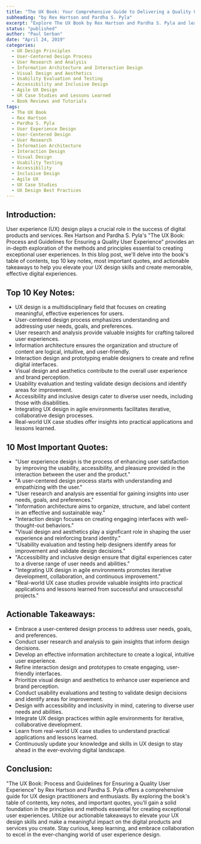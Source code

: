 ```yaml
---
title: "The UX Book: Your Comprehensive Guide to Delivering a Quality User Experience by Hartson & Pyla"
subheading: "by Rex Hartson and Pardha S. Pyla"
excerpt: "Explore The UX Book by Rex Hartson and Pardha S. Pyla and learn about the process and guidelines for creating exceptional user experiences. Dive into the table of contents, key notes, quotes, and actionable takeaways."
status: "published"
author: "Paul Serban"
date: "April 24, 2019"
categories:
  - UX Design Principles
  - User-Centered Design Process
  - User Research and Analysis
  - Information Architecture and Interaction Design
  - Visual Design and Aesthetics
  - Usability Evaluation and Testing
  - Accessibility and Inclusive Design
  - Agile UX Design
  - UX Case Studies and Lessons Learned
  - Book Reviews and Tutorials
tags:
  - The UX Book
  - Rex Hartson
  - Pardha S. Pyla
  - User Experience Design
  - User-Centered Design
  - User Research
  - Information Architecture
  - Interaction Design
  - Visual Design
  - Usability Testing
  - Accessibility
  - Inclusive Design
  - Agile UX
  - UX Case Studies
  - UX Design Best Practices
---
```


## Introduction:

User experience (UX) design plays a crucial role in the success of digital products and services. Rex Hartson and Pardha S. Pyla's "The UX Book: Process and Guidelines for Ensuring a Quality User Experience" provides an in-depth exploration of the methods and principles essential to creating exceptional user experiences. In this blog post, we'll delve into the book's table of contents, top 10 key notes, most important quotes, and actionable takeaways to help you elevate your UX design skills and create memorable, effective digital experiences.

## Top 10 Key Notes:

- UX design is a multidisciplinary field that focuses on creating meaningful, effective experiences for users.
- User-centered design process emphasizes understanding and addressing user needs, goals, and preferences.
- User research and analysis provide valuable insights for crafting tailored user experiences.
- Information architecture ensures the organization and structure of content are logical, intuitive, and user-friendly.
- Interaction design and prototyping enable designers to create and refine digital interfaces.
- Visual design and aesthetics contribute to the overall user experience and brand perception.
- Usability evaluation and testing validate design decisions and identify areas for improvement.
- Accessibility and inclusive design cater to diverse user needs, including those with disabilities.
- Integrating UX design in agile environments facilitates iterative, collaborative design processes.
- Real-world UX case studies offer insights into practical applications and lessons learned.

## 10 Most Important Quotes:

- "User experience design is the process of enhancing user satisfaction by improving the usability, accessibility, and pleasure provided in the interaction between the user and the product."
- "A user-centered design process starts with understanding and empathizing with the user."
- "User research and analysis are essential for gaining insights into user needs, goals, and preferences."
- "Information architecture aims to organize, structure, and label content in an effective and sustainable way."
- "Interaction design focuses on creating engaging interfaces with well-thought-out behaviors."
- "Visual design and aesthetics play a significant role in shaping the user experience and reinforcing brand identity."
- "Usability evaluation and testing help designers identify areas for improvement and validate design decisions."
- "Accessibility and inclusive design ensure that digital experiences cater to a diverse range of user needs and abilities."
- "Integrating UX design in agile environments promotes iterative development, collaboration, and continuous improvement."
- "Real-world UX case studies provide valuable insights into practical applications and lessons learned from successful and unsuccessful projects."

## Actionable Takeaways:

- Embrace a user-centered design process to address user needs, goals, and preferences.
- Conduct user research and analysis to gain insights that inform design decisions.
- Develop an effective information architecture to create a logical, intuitive user experience.
- Refine interaction design and prototypes to create engaging, user-friendly interfaces.
- Prioritize visual design and aesthetics to enhance user experience and brand perception.
- Conduct usability evaluations and testing to validate design decisions and identify areas for improvement.
- Design with accessibility and inclusivity in mind, catering to diverse user needs and abilities.
- Integrate UX design practices within agile environments for iterative, collaborative development.
- Learn from real-world UX case studies to understand practical applications and lessons learned.
- Continuously update your knowledge and skills in UX design to stay ahead in the ever-evolving digital landscape.

## Conclusion:

"The UX Book: Process and Guidelines for Ensuring a Quality User Experience" by Rex Hartson and Pardha S. Pyla offers a comprehensive guide for UX design practitioners and enthusiasts. By exploring the book's table of contents, key notes, and important quotes, you'll gain a solid foundation in the principles and methods essential for creating exceptional user experiences. Utilize our actionable takeaways to elevate your UX design skills and make a meaningful impact on the digital products and services you create. Stay curious, keep learning, and embrace collaboration to excel in the ever-changing world of user experience design.